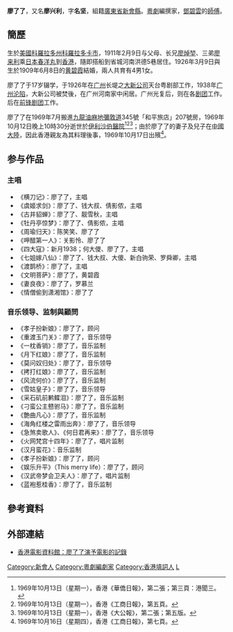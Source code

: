 '''廖了了'''{{BD|1909年|12月4日|1969年|10月12日|CatIdx=L廖}}，又名'''廖兴利'''，字'''名坚'''，組籍[[廣東省|廣東省]][[新會縣|新會縣]]。[[粵劇|粵劇]]編撰家，[[鄧碧雲|鄧碧雲]]的[[師傅|師傅]]。

==簡歷==
生於[[美國|美國]][[科羅拉多州|科羅拉多州]][[科羅拉多卡市|科羅拉多卡市]]，1911年2月9日与父母、长兄[[廖焯堃|廖焯堃]]、三弟[[廖来利|廖来利]]乘[[日本|日本]][[春洋丸|春洋丸]]到[[香港|香港]]，隨即搭船到省城河南洪德5巷居住。1926年3月9日與生於1909年6月8日的[[黄碧霞|黄碧霞]]結婚，兩人共育有4男1女。

廖了了于17岁辍学，于1926年在[[广州|广州]]长堤之[[大新公司|大新公司]]天台粤剧部工作，1938年[[廣州戰役_(1938年)|广州沦陷]]，大新公司被焚後，在广州河南家中闲居。广州光复后，则在各[[剧团|剧团]]工作。后在[[前锋剧团|前锋剧团]]工作。

廖了了在1969年7月搬進[[九龍|九龍]][[油麻地|油麻地]][[彌敦道|彌敦道]]345號「和平旅店」207號房，1969年10月12日晚上10時30分逝世於[[伊利沙伯醫院|伊利沙伯醫院]]<ref>1969年10月13日（星期一），香港《華僑日報》，第二張；第三頁：港聞三。</ref><ref>1969年10月13日（星期一），香港《工商日報》，第五頁。</ref><ref>1969年10月13日（星期一），香港《大公報》，第二張；第五版。</ref>；由於廖了了的妻子及兒子在[[中國大陸|中國大陸]]，因此香港親友為其料理後事，1969年10月17日出殯<ref>1969年10月16日（星期四），香港《工商日報》，第七頁。</ref>。

==参与作品==
===主唱===
* 《横刀记》：廖了了，主唱 
* 《虞姬求剑》：廖了了、钱大叔、倩影侬，主唱 
* 《古井貂蝉》：廖了了、靓雪秋，主唱 
* 《牡丹亭惊梦》：廖了了、倩影侬，主唱 
* 《周瑜归天》：陈笑笑、廖了了 
* 《呷醋第一人》：关影怜、廖了了 
* 《四大寇》：新月1938；何大儍、廖了了，主唱 
* 《七姐嫁八仙》：廖了了、钱大叔、大傻、新白驹荣、罗舜卿，主唱 
* 《渡鹊桥》：廖了了，主唱  
* 《文明菩萨》：廖了了，黄碧霞
* 《妻良夜》：廖了了，罗慕兰 
* 《情僧偷到潇湘馆》：廖了了 

===音乐领导、监制與顧問===
* 《孝子扮新娘》：廖了了，顾问 
* 《重渡玉门关》：廖了了，音乐领导 
* 《一枕香销》：廖了了，音乐监制 
* 《月下红娘》：廖了了，音乐监制 
* 《莫问奴归处》：廖了了，音乐领导 
* 《拷打红娘》：廖了了，音乐监制 
* 《风流何价》：廖了了，音乐监制
* 《雪姑皇子》：廖了了，音乐领导 
* 《采石矶前鹣鲽泪》：廖了了，音乐监制 
* 《刁蛮公主戆驸马》：廖了了，音乐监制 
* 《艶曲凡心》：廖了了，音乐监制 
* 《海角红楼之雷雨出奔》：廖了了，音乐领导 
* 《急煞卖歌人》、《何日君再来》：廖了了，音乐领导 
* 《火网梵宫十四年》：廖了了，唱片监制 
* 《汉月蛮花》：音乐监制 
* 《孝子扮新娘》：廖了了，顾问
* 《娱乐升平》（This merry life）：廖了了，顾问 
* 《汉武帝梦会卫夫人》：廖了了，唱片监制 
* 《蓝袍惹桂香》：廖了了，音乐监制

== 參考資料 ==
{{Reflist}}
 
== 外部連結 ==
* [http://ipac.hkfa.lcsd.gov.hk/ipac20/ipac.jsp?session=K2F61V4652466.117&profile=hkfa&uri=link=3100036@!23236@!3100024@!3100036&aspect=basic_search&menu=search&ri=2&source=192.168.110.61@!horizon&term=%E5%BB%96%E4%BA%86%E4%BA%86%2C&index=NAMEBRP 香港電影資料館：廖了了演予電影的記錄]{{Dead link|date=2018年6月 |bot=InternetArchiveBot |fix-attempted=no }}

[[Category:新會人|Category:新會人]]
[[Category:粵劇編劇家|Category:粵劇編劇家]]
[[Category:香港填詞人|Category:香港填詞人]]
[[Category:廖姓|L]]